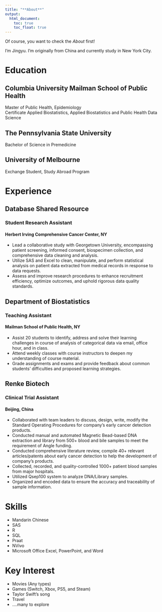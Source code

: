 ```yaml
---
title: "**About**"
output: 
  html_document:
    toc: true
    toc_float: true
---
```


Of course, you want to check the *About* first!

I'm Jingyu. 
I'm originally from China and currently study in New York City.


# **Education**
## Columbia University Mailman School of Public Health   
Master of Public Health, Epidemiology    
Certificate Applied Biostatistics, Applied Biostatistics and Public Health Data Science

## The Pennsylvania State University   
Bachelor of Science in Premedicine

## University of Melbourne
Exchange Student, Study Abroad Program

# **Experience**
## Database Shared Resource
### Student Research Assistant
#### Herbert Irving Comprehensive Cancer Center, NY
* Lead a collaborative study with Georgetown University, encompassing patient screening, informed consent, biospecimen collection, and comprehensive data cleaning and analysis.
* Utilize SAS and Excel to clean, manipulate, and perform statistical analysis on patient data extracted from medical records in response to data requests.
* Assess and improve research procedures to enhance recruitment efficiency, optimize outcomes, and uphold rigorous data quality standards.

## Department of Biostatistics
### Teaching Assistant 
#### Mailman School of Public Health, NY 
* Assist 20 students to identify, address and solve their learning challenges in course of analysis of categorical data via email, office hour, and in class.
* Attend weekly classes with course instructors to deepen my understanding of course material.
* Grade assignments and exams and provide feedback about common students’ difficulties and proposed learning strategies.

## Renke Biotech                                               
### Clinical Trial Assistant 
#### Beijing, China
* Collaborated with team leaders to discuss, design, write, modify the Standard Operating Procedures for company’s early cancer detection products.
* Conducted manual and automated Magnetic Bead-based DNA extraction and library from 500+ blood and bile samples to meet the requirement of Angle funding. 
* Conducted comprehensive literature review, compile 40+ relevant articles/patents about early cancer detection to help the development of company’s products.
* Collected, recorded, and quality-controlled 1000+ patient blood samples from major hospitals.
* Utilized Qsep100 system to analyze DNA/Library samples.
* Organized and encoded data to ensure the accuracy and traceability of sample information.

# **Skills**
* Mandarin Chinese
* SAS
* R
* SQL
* Praat
* NVivo
* Microsoft Office Excel, PowerPoint, and Word

# **Key Interest**
* Movies (Any types)
* Games (Switch, Xbox, PS5, and Steam)
* Taylor Swift's song
* Travel
* ....many to explore

